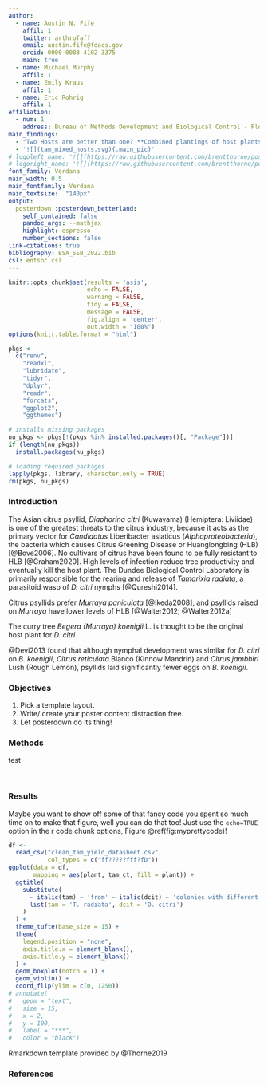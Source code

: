 ---
author:
  - name: Austin N. Fife
    affil: 1
    twitter: arthrofaff
    email: austin.fife@fdacs.gov
    orcid: 0000-0003-4102-3375
    main: true
  - name: Michael Murphy
    affil: 1
  - name: Emily Kraus
    affil: 1
  - name: Eric Rohrig
    affil: 1
affiliation:
  - num: 1
    address: Bureau of Methods Development and Biological Control - Florida Department of Agriculture and Consumer Services - Division of Plant Industry
main_findings:
  - "Two Hosts are better than one? **Combined plantings of host plants** Orange Jasmine and Curry Tree **produces more parasitoid wasps** (*Tamarixia radiata* Waterson [Hymenoptera Eulophidae]) on average **than either plant alone**"
  - '![](tam_mixed_hosts.svg){.main_pic}'
# logoleft_name: '![](https://raw.githubusercontent.com/brentthorne/posterdown/master/images/qr-code-black.png){.main-img-left}'
# logoright_name: '![](https://raw.githubusercontent.com/brentthorne/posterdown/master/images/betterhexlogo.png){.main-img-right}'
font_family: Verdana
main_width: 0.5
main_fontfamily: Verdana
main_textsize:	"140px"
output: 
  posterdown::posterdown_betterland:
    self_contained: false
    pandoc_args: --mathjax
    highlight: espresso
    number_sections: false
link-citations: true
bibliography: ESA_SEB_2022.bib
csl: entsoc.csl
---

```{r, include=FALSE}
knitr::opts_chunk$set(results = 'asis',
                      echo = FALSE,
                      warning = FALSE,
                      tidy = FALSE,
                      message = FALSE,
                      fig.align = 'center',
                      out.width = "100%")
options(knitr.table.format = "html") 

pkgs <-
  c("renv",
    "readxl",
    "lubridate",
    "tidyr",
    "dplyr",
    "readr",
    "forcats",
    "ggplot2",
    "ggthemes")

# installs missing packages
nu_pkgs <- pkgs[!(pkgs %in% installed.packages()[, "Package"])]
if (length(nu_pkgs))
  install.packages(nu_pkgs)

# loading required packages
lapply(pkgs, library, character.only = TRUE)
rm(pkgs, nu_pkgs)
```

### Introduction

The Asian citrus psyllid, *Diaphorina citri* (Kuwayama) (Hemiptera: Liviidae) is one of the greatest threats to the citrus industry, because it acts as the primary vector for *Candidatus* Liberibacter asiaticus (*Alphaproteobacteria*), the bacteria which causes Citrus Greening Disease or Huanglongbing (HLB) [@Bove2006]. No cultivars of citrus have been found to be fully resistant to HLB [@Graham2020]. High levels of infection reduce tree productivity and eventually kill the host plant. The Dundee Biological Control Laboratory is primarily responsible for the rearing and release of *Tamarixia radiata*, a parasitoid wasp of *D. citri* nymphs [@Qureshi2014].


Citrus psyllids prefer *Murraya paniculata* [@Ikeda2008], and psyllids raised on *Murraya* have lower levels of HLB [@Walter2012; @Walter2012a]

The curry tree *Begera (Murraya) koenigii* L. is thought to be the original host plant for *D. citri*


@Devi2013 found that although nymphal development was similar for  *D. citri* on *B. koenigii*, *Citrus reticulata* Blanco (Kinnow Mandrin) and *Citrus jambhiri* Lush (Rough Lemon), psyllids laid significantly fewer eggs on *B. koenigii*.

### Objectives

1. Pick a template layout.
2. Write/ create your poster content distraction free.
3. Let posterdown do its thing!

### Methods

test

<br>

### Results

Maybe you want to show off some of that fancy code you spent so much time on to make that figure, well you can do that too! Just use the `echo=TRUE` option in the r code chunk options, Figure \@ref(fig:myprettycode)!

```{r plot, echo=FALSE,collapse=TRUE, fig.cap='Boxplots, so hot right now!', out.width="90%"}
df <-
  read_csv("clean_tam_yield_datasheet.csv",
           col_types = c("ff?????fff?fD"))
ggplot(data = df,
       mapping = aes(plant, tam_ct, fill = plant)) +
  ggtitle(
    substitute(
      ~ italic(tam) ~ 'from' ~ italic(dcit) ~ 'colonies with different hosts',
      list(tam = 'T. radiata', dcit = 'D. citri')
    )
  ) +
  theme_tufte(base_size = 15) +
  theme(
    legend.position = "none",
    axis.title.x = element_blank(),
    axis.title.y = element_blank()
  ) +
  geom_boxplot(notch = T) +
  geom_violin() +
  coord_flip(ylim = c(0, 1250))
# annotate(
#   geom = "text",
#   size = 15,
#   x = 2,
#   y = 100,
#   label = "***",
#   color = "black")
```

<!-- How about a neat table of data? See, Table \@ref(tab:iristable): -->

<!-- ```{r, iristable} -->
<!-- knitr::kable( -->
<!--   iris[1:8,1:5], format = "html", -->
<!--   caption = "A table made with the **knitr::kable** function.", -->
<!--   align = "c", col.names = c("Sepal <br> Length", -->
<!--                              "Sepal <br> Width", -->
<!--                              "Petal <br> Length", -->
<!--                              "Petal <br> Width", -->
<!--                              "Species"), -->
<!--   escape = FALSE) -->
<!-- ``` -->

Rmarkdown template provided by @Thorne2019

### References
